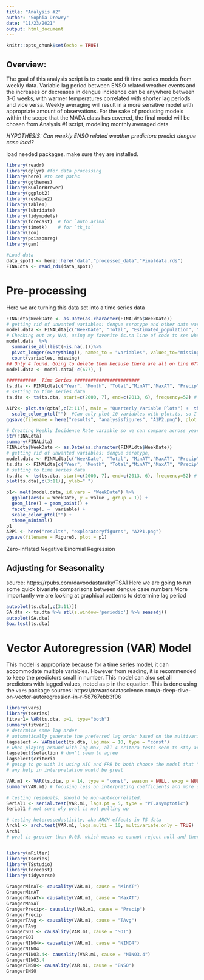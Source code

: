 ```yaml
---
title: "Analysis #2"
author: "Sophia Drewry"
date: "11/23/2021"
output: html_document
---
```


```r
knitr::opts_chunk$set(echo = TRUE)
```
## Overview: 
The goal of this analysis script is to create and fit time series models from weekly data. Variable lag period between ENSO related weather events and the increases or decreases in dengue incidence can be anywhere between 3-6 weeks, with warmer temperatures correlated with shorter lag periods and vice versa. Weekly averaging will result in a more sensitive model with appropriate amount of observations. For the sake of producing models within the scope that the MADA class has covered, the final model will be chosen from Analysis #1 script, modeling monthly averaged data

*HYPOTHESIS: Can weekly ENSO related weather predictors predict dengue case load?*

load needed packages. make sure they are installed.
```r
library(readr)
library(dplyr) #for data processing
library(here) #to set paths
library(ggthemes)
library(RColorBrewer)
library(ggplot2)
library(reshape2)
library(table1)
library(lubridate)
library(tidymodels)
library(forecast)  # for `auto.arima`
library(timetk)    # for `tk_ts`
library(zoo) 
library(poissonreg)
library(gam)

#Load data
data_spot1 <- here::here("data","processed_data","Finaldata.rds")
FINALdta <- read_rds(data_spot1)
```
# Pre-processing
Here we are turning this data set into a time series data
```r
FINALdta$WeekDate <- as.Date(as.character(FINALdta$WeekDate)) 
# getting rid of unwanted variables: dengue serotype and other date variables
model.data <- FINALdta[c("WeekDate", "Total", "Estimated_population", "MinAT","MaxAT", "Precip", "TAvg", "SOI", "NINO4", "NINO3.4", "ENSO")]
# Checking out any N/A, using my favorite is.na line of code to see where the NA's are in various weather data locations. 
model.data  %>%  
  summarise_all(list(~is.na(.)))%>%
  pivot_longer(everything(), names_to = "variables", values_to="missing") %>%
  count(variables, missing)
## Only 4 found. Going to delete them because there are all on line 677
model.data <- model.data[-c(677), ]

###########  Time Series ########################
ts.dta <- FINALdta[c("Year", "Month", "Total","MinAT","MaxAT", "Precip", "TAvg", "NINO4", "NINO3.4", "ENSO", "SOI")]
# setting to time series data
ts.dta <- ts(ts.dta, start=c(2000, 7), end=c(2013, 6), frequency=52) # set to 52 because we are dealing with weekly data

A1P2<- plot.ts(qdta[,c(2:11)], main = "Quarterly Variable Plots") +  theme_minimal() +
  scale_color_ptol("")  #Can only plot 10 variables with plot.ts, so I am taking out quarter
ggsave(filename = here("results", "analysisfigures", "A1P2.png"), plot = A1P2)

# Creating Weekly Incidence Rate variable so we can compare across years
str(FINALdta)
summary(FINALdta)
FINALdta$WeekDate <- as.Date(as.character(FINALdta$WeekDate))
# getting rid of unwanted variables: dengue serotype, 
model.data <- FINALdta[c("WeekDate", "Total", "MinAT","MaxAT", "Precip", "TAvg", "SOI", "NINO4", "NINO3.4", "ENSO")]
ts.dta <- FINALdta[c("Year", "Month", "Total","MinAT","MaxAT", "Precip", "TAvg", "NINO4", "NINO3.4", "ENSO", "SOI")]
# setting to time series data
ts.dta <- ts(ts.dta, start=c(2000, 7), end=c(2013, 6), frequency=52) # set to 52 because we are dealing with weekly data
plot(ts.dta[,c(3:11)], ylab=" ")

p1<- melt(model.data, id.vars = "WeekDate") %>%
  ggplot(aes(x = WeekDate, y = value , group = 1)) +
  geom_line() + geom_point() +
  facet_wrap(. ~  variable) +
  scale_color_ptol("") +
  theme_minimal() 
p1
A2P1 <- here("results", "exploratoryfigures", "A2P1.png")
ggsave(filename = Figure3, plot = p1)

```
Zero-inflated Negative Binomial Regression

##  Adjusting for Seasonality
source: https://rpubs.com/davoodastaraky/TSA1
Here we are going to run some quick bivariate comparisons between dengue case numbers
More importantly we are looking at graphical patterns to determine lag period 
```r
autoplot(ts.dta[,c(3:11)])
SA.dta <- ts.dta %>% stl(s.window='periodic') %>% seasadj()
autoplot(SA.dta)
Box.test(ts.dta)
```


# Vector Autoregression (VAR) Model
This model is appropriate because for a time series model, it can accommodate multiple variables. However from reading, it is recommended to keep the predictors small in number. This model can also set all predictors with lagged values, noted as p in the equation.
This is done using the `vars` package
sources: https://towardsdatascience.com/a-deep-dive-on-vector-autoregression-in-r-58767ebb3f06

```r
library(vars)
library(tseries)
fitvar1= VAR(ts.dta, p=1, type="both")
summary(fitvar1)
# determine some lag order
# automatically generate the preferred lag order based on the multivariate iterations of the AIC, HQIC, SC (aka BIC), and the FPE (Akaike, Hannan-Quinn, Schwarz, and Final Prediction Error)
lagselect <- VARselect(ts.dta, lag.max = 10, type = "const")
# when playing around with lag.max, all 4 critera tests seem to stay around similar values
lagselect$selection # don't seem to agree
lagselect$criteria
# going to go with 14 using AIC and FPR bc both choose the model that "minimizes" the predictors
# any help in interpretation would be great

VAR.m1 <- VAR(ts.dta, p = 14, type = "const", season = NULL, exog = NULL) 
summary(VAR.m1) # focusing less on interpreting coefficients and more on residuals

# testing residuals, should be non-autocorrelated.
Serial1 <- serial.test(VAR.m1, lags.pt = 5, type = "PT.asymptotic")
Serial1 # not sure why pval is not pulling up

# testing heteroscedasticity, aka ARCH effects in TS data
Arch1 <- arch.test(VAR.m1, lags.multi = 10, multivariate.only = TRUE)
Arch1
# pval is greater than 0.05, which means we cannot reject null and there is no degree of heteroscedasticity


library(mFilter)
library(tseries)
library(TSstudio)
library(forecast)
library(tidyverse)


```
```r
GrangerMinAT<- causality(VAR.m1, cause = "MinAT")
GrangerMinAT
GrangerMaxAT<- causality(VAR.m1, cause = "MaxAT")
GrangerMaxAT
GrangerPrecip<- causality(VAR.m1, cause = "Precip")
GrangerPrecip
GrangerTAvg <- causality(VAR.m1, cause = "TAvg")
GrangerTAvg 
GrangerSOI <- causality(VAR.m1, cause = "SOI")
GrangerSOI 
GrangerNINO4<- causality(VAR.m1, cause = "NINO4")
GrangerNINO4
GrangerNINO3.4<- causality(VAR.m1, cause = "NINO3.4")
GrangerNINO3.4
GrangerENSO<- causality(VAR.m1, cause = "ENSO")
GrangerENSO




```





